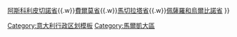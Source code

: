 {{Navbox
| title = {{flagicon|Marche}} [[意大利]][[马尔凯大区]]省份
| name = Marche
| style = width:100%
| image = [[File:Map of region of Marche, Italy, with provinces-en.svg|175px|right]]
| group1 = 
| list1= [[安科纳省]]{{.w}}[[阿斯科利皮切諾省]]{{.w}}[[費爾莫省]]{{.w}}[[馬切拉塔省]]{{.w}}[[佩薩羅和烏爾比諾省]]
}}<noinclude>
[[Category:意大利行政区划模板]]
[[Category:馬爾凱大區]]
</noinclude>